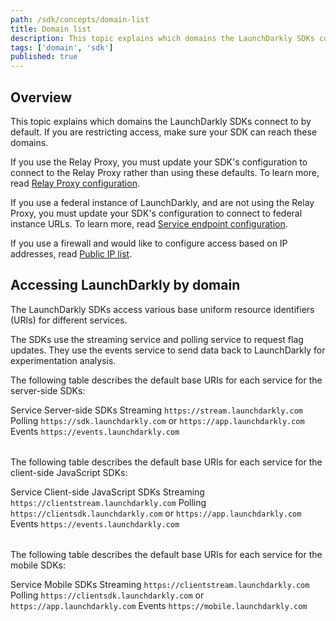 ```yaml
---
path: /sdk/concepts/domain-list
title: Domain list
description: This topic explains which domains the LaunchDarkly SDKs connect to by default.
tags: ['domain', 'sdk']
published: true
---
```


## Overview

This topic explains which domains the LaunchDarkly SDKs connect to by default. If you are restricting access, make sure your SDK can reach these domains.

If you use the Relay Proxy, you must update your SDK's configuration to connect to the Relay Proxy rather than using these defaults. To learn more, read [Relay Proxy configuration](/sdk/features/relay-proxy-configuration).

If you use a federal instance of LaunchDarkly, and are not using the Relay Proxy, you must update your SDK's configuration to connect to federal instance URLs. To learn more, read [Service endpoint configuration](/sdk/features/service-endpoint-configuration).

If you use a firewall and would like to configure access based on IP addresses, read [Public IP list](/home/advanced/public-ip-list).

## Accessing LaunchDarkly by domain

The LaunchDarkly SDKs access various base uniform resource identifiers (URIs) for different services.

The SDKs use the streaming service and polling service to request flag updates. They use the events service to send data back to LaunchDarkly for experimentation analysis.

The following table describes the default base URIs for each service for the server-side SDKs:

<Table>
  <TableHeader>
    <TableHeadCell>Service</TableHeadCell>
    <TableHeadCell>Server-side SDKs</TableHeadCell>
  </TableHeader>
  <TableBody>
  <TableRow>
    <TableCell>Streaming</TableCell>
    <TableCell><code>https://stream.launchdarkly.com</code></TableCell>
  </TableRow>
  <TableRow>
    <TableCell>Polling</TableCell>
    <TableCell><code>https://sdk.launchdarkly.com</code> or <code>https://app.launchdarkly.com</code></TableCell>
  </TableRow>
  <TableRow>
    <TableCell>Events</TableCell>
    <TableCell><code>https://events.launchdarkly.com</code></TableCell>
  </TableRow>
  </TableBody>
</Table>

The following table describes the default base URIs for each service for the client-side JavaScript SDKs:

<Table>
  <TableHeader>
    <TableHeadCell>Service</TableHeadCell>
    <TableHeadCell>Client-side JavaScript SDKs</TableHeadCell>
  </TableHeader>
  <TableBody>
  <TableRow>
    <TableCell>Streaming</TableCell>
    <TableCell><code>https://clientstream.launchdarkly.com</code></TableCell>
  </TableRow>
  <TableRow>
    <TableCell>Polling</TableCell>
    <TableCell><code>https://clientsdk.launchdarkly.com</code> or <code>https://app.launchdarkly.com</code></TableCell>
  </TableRow>
  <TableRow>
    <TableCell>Events</TableCell>
    <TableCell><code>https://events.launchdarkly.com</code></TableCell>
  </TableRow>
  </TableBody>
</Table>

The following table describes the default base URIs for each service for the mobile SDKs:

<Table>
  <TableHeader>
    <TableHeadCell>Service</TableHeadCell>
    <TableHeadCell>Mobile SDKs</TableHeadCell>
  </TableHeader>
  <TableBody>
  <TableRow>
    <TableCell>Streaming</TableCell>
    <TableCell><code>https://clientstream.launchdarkly.com</code></TableCell>
  </TableRow>
  <TableRow>
    <TableCell>Polling</TableCell>
    <TableCell><code>https://clientsdk.launchdarkly.com</code> or <code>https://app.launchdarkly.com</code></TableCell>
  </TableRow>
  <TableRow>
    <TableCell>Events</TableCell>
    <TableCell><code>https://mobile.launchdarkly.com</code></TableCell>
  </TableRow>
  </TableBody>
</Table>
